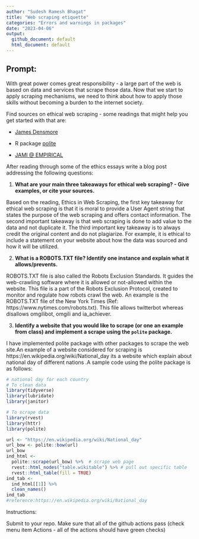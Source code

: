 ```yaml
---
author: "Sudesh Ramesh Bhagat"
title: "Web scraping etiquette"
categories: "Errors and warnings in packages"
date: "2023-04-06"
output:
  github_document: default
  html_document: default
---
```

 
## Prompt:
With great power comes great responsibility - a large part of the web is based on data and services that scrape those data. 
Now that we start to apply scraping mechanisms, we need to think about how to apply those skills without becoming a burden to the internet society.

Find sources on ethical web scraping - some readings that might help you get started with that are: 

  - [James Densmore](https://towardsdatascience.com/ethics-in-web-scraping-b96b18136f01)

  - R package [polite](https://github.com/dmi3kno/polite)

  - [JAMI @ EMPIRICAL](https://www.empiricaldata.org/dataladyblog/a-guide-to-ethical-web-scraping)


After reading through some of the ethics essays
write a blog post addressing the following questions: 

1. **What are your main three takeaways for ethical web scraping? - Give examples, or cite your sources.**

Based on the reading, Ethics in Web Scraping, the first key takeaway for ethical web scraping is that it is moral to provide a User Agent string that states the purpose of the web scraping and offers contact information. The second important takeaway is that web scraping is done to add value to the data and not duplicate it. The third important key takeaway is to always credit the original content and do not plagiarize. For example, it is ethical to include a statement on your website about how the data was sourced and how it will be utilized.


2. **What is a ROBOTS.TXT file? Identify one instance and explain what it allows/prevents.**

ROBOTS.TXT file is also called the Robots Exclusion Standards. It guides the web-crawling software where it is allowed or not-allowed within the website. This file is a part of the Robots Exclusion Protocol, created to monitor and regulate how robots crawl the web. An example is the ROBOTS.TXT file of the New York Times (Ref: https://www.nytimes.com/robots.txt). This file allows twitterbot whereas disallows omgilibot, omgili and ia_achiever. 


3. **Identify a website that you would like to scrape (or one an example from class) and implement a scrape using the `polite` package.**

I have implemented polite package with other packages to scrape the web site.An example of a website considered for scraping is https://en.wikipedia.org/wiki/National_day its a website which explain about national day of different nations .A sample code using the polite package is as follows: 
```r
# national day for each country 
# To clean data
library(tidyverse)
library(lubridate)
library(janitor)

# To scrape data
library(rvest)
library(httr)
library(polite)

url <- "https://en.wikipedia.org/wiki/National_day"
url_bow <- polite::bow(url)
url_bow
ind_html <-
  polite::scrape(url_bow) %>%  # scrape web page
  rvest::html_nodes("table.wikitable") %>% # pull out specific table
  rvest::html_table(fill = TRUE) 
ind_tab <- 
  ind_html[[1]] %>% 
  clean_names()
ind_tab
#reference:https://en.wikipedia.org/wiki/National_day
```


Instructions:

Submit to your repo. Make sure that all of the github actions pass (check menu item Actions - all of the actions should have green checks)

